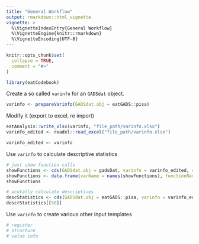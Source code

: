 ---
title: "General Workflow"
output: rmarkdown::html_vignette
vignette: >
  %\VignetteIndexEntry{General Workflow}
  %\VignetteEngine{knitr::rmarkdown}
  %\VignetteEncoding{UTF-8}
---

```{r, include = FALSE}
knitr::opts_chunk$set(
  collapse = TRUE,
  comment = "#>"
)
```

```{r setup}
library(eatCodebook)
```

Create a so called `varinfo` for an `GADSdat` object.

```{r prepareVarinfo}
varinfo <- prepareVarinfo(GADSdat.obj = eatGADS::pisa)
```

Modify it (export to excel, re import)

```{r export varinfo, eval=FALSE}
eatAnalysis::write_xlsx(varinfo, "file_path/varinfo.xlsx")
varinfo_edited <- readxl::read_excel("file_path/varinfo.xlsx")
```

```{r edit varinfo, echo=FALSE}
varinfo_edited <- varinfo
```


Use `varinfo` to calculate descriptive statistics

```{r calculate descr}
# just show function calls
showFunctions <- cds(GADSdat.obj = gadsDat, varinfo = varinfo_edited, showCallOnly = TRUE)
showFunctions <- data.frame(varName = names(showFunctions), functionName = as.vector(showFunctions), stringsAsFactors = FALSE)
showFunctions

# acutally calculate descriptives
descStatistics <- cds(GADSdat.obj = eatGADS::pisa, varinfo = varinfo_edited, showCallOnly = FALSE)
descrStatistics[[50]]
```


Use `varinfo` to create various other input templates

```{r create templates}
# register
# structure
# value info
```
